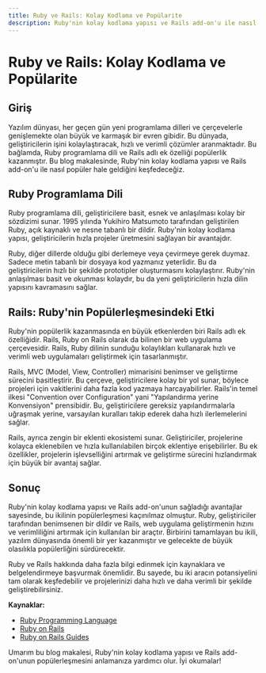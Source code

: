 ```yaml
---
title: Ruby ve Rails: Kolay Kodlama ve Popülarite
description: Ruby'nin kolay kodlama yapısı ve Rails add-on'u ile nasıl popüler hale geldiği hakkında bir blog makalesi.
---
```


# Ruby ve Rails: Kolay Kodlama ve Popülarite

## Giriş

Yazılım dünyası, her geçen gün yeni programlama dilleri ve çerçevelerle genişlemekte olan büyük ve karmaşık bir evren gibidir. Bu dünyada, geliştiricilerin işini kolaylaştıracak, hızlı ve verimli çözümler aranmaktadır. Bu bağlamda, Ruby programlama dili ve Rails adlı ek özelliği popülerlik kazanmıştır. Bu blog makalesinde, Ruby'nin kolay kodlama yapısı ve Rails add-on'u ile nasıl popüler hale geldiğini keşfedeceğiz.

## Ruby Programlama Dili

Ruby programlama dili, geliştiricilere basit, esnek ve anlaşılması kolay bir sözdizimi sunar. 1995 yılında Yukihiro Matsumoto tarafından geliştirilen Ruby, açık kaynaklı ve nesne tabanlı bir dildir. Ruby'nin kolay kodlama yapısı, geliştiricilerin hızla projeler üretmesini sağlayan bir avantajdır.

Ruby, diğer dillerde olduğu gibi derlemeye veya çevirmeye gerek duymaz. Sadece metin tabanlı bir dosyaya kod yazmanız yeterlidir. Bu da geliştiricilerin hızlı bir şekilde prototipler oluşturmasını kolaylaştırır. Ruby'nin anlaşılması basit ve okunması kolaydır, bu da yeni geliştiricilerin hızla dilin yapısını kavramasını sağlar.

## Rails: Ruby'nin Popülerleşmesindeki Etki

Ruby'nin popülerlik kazanmasında en büyük etkenlerden biri Rails adlı ek özelliğidir. Rails, Ruby on Rails olarak da bilinen bir web uygulama çerçevesidir. Rails, Ruby dilinin sunduğu kolaylıkları kullanarak hızlı ve verimli web uygulamaları geliştirmek için tasarlanmıştır.

Rails, MVC (Model, View, Controller) mimarisini benimser ve geliştirme sürecini basitleştirir. Bu çerçeve, geliştiricilere kolay bir yol sunar, böylece projeleri için vakitlerini daha fazla kod yazmaya harcayabilirler. Rails'in temel ilkesi "Convention over Configuration" yani "Yapılandırma yerine Konvensiyon" prensibidir. Bu, geliştiricilere gereksiz yapılandırmalarla uğraşmak yerine, varsayılan kuralları takip ederek daha hızlı ilerlemelerini sağlar.

Rails, ayrıca zengin bir eklenti ekosistemi sunar. Geliştiriciler, projelerine kolayca eklenebilen ve hızla kullanılabilen birçok eklentiye erişebilirler. Bu ek özellikler, projelerin işlevselliğini artırmak ve geliştirme sürecini hızlandırmak için büyük bir avantaj sağlar.

## Sonuç

Ruby'nin kolay kodlama yapısı ve Rails add-on'unun sağladığı avantajlar sayesinde, bu ikilinin popülerleşmesi kaçınılmaz olmuştur. Ruby, geliştiriciler tarafından benimsenen bir dildir ve Rails, web uygulama geliştirmenin hızını ve verimliliğini artırmak için kullanılan bir araçtır. Birbirini tamamlayan bu ikili, yazılım dünyasında önemli bir yer kazanmıştır ve gelecekte de büyük olasılıkla popülerliğini sürdürecektir.

Ruby ve Rails hakkında daha fazla bilgi edinmek için kaynaklara ve belgelendirmeye başvurmak önemlidir. Bu sayede, bu iki aracın potansiyelini tam olarak keşfedebilir ve projelerinizi daha hızlı ve daha verimli bir şekilde geliştirebilirsiniz.

**Kaynaklar:**
- [Ruby Programming Language](https://www.ruby-lang.org/)
- [Ruby on Rails](https://rubyonrails.org/)
- [Ruby on Rails Guides](https://guides.rubyonrails.org/)

Umarım bu blog makalesi, Ruby'nin kolay kodlama yapısı ve Rails add-on'unun popülerleşmesini anlamanıza yardımcı olur. İyi okumalar!